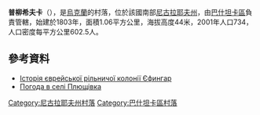 {{coord|47|24|1|N|32|18|35|E|scale:100000|display=title}}

'''普柳希夫卡'''（{{lang-uk|Плющівка}}），是[[烏克蘭|烏克蘭]]的村落，位於該國南部[[尼古拉耶夫州|尼古拉耶夫州]]，由[[巴什坦卡區|巴什坦卡區]]負責管轄，始建於1803年，面積1.06平方公里，海拔高度44米，2001年人口734，人口密度每平方公里602.5人。

==參考資料==
* [http://www.efingar.narod.ru/index.htm Історія єврейської рільничої колонії Єфингар] {{Wayback|url=http://www.efingar.narod.ru/index.htm |date=20210107044623 }}{{ref-ru}}
* [http://weather.in.ua/ua/nikolaevskaja/20886 Погода в селі Плющівка] {{Wayback|url=http://weather.in.ua/ua/nikolaevskaja/20886 |date=20210107044617 }}

[[Category:尼古拉耶夫州村落|Category:尼古拉耶夫州村落]]
[[Category:巴什坦卡區村落|Category:巴什坦卡區村落]]


{{Mykolaiv-geo-stub}}